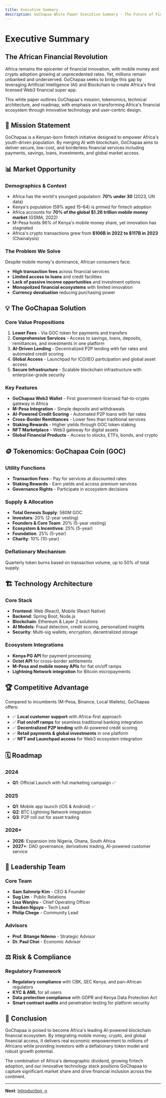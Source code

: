 ```yaml
---
title: Executive Summary
description: GoChapaa White Paper Executive Summary - The Future of Finance for Africa
---
```


# Executive Summary

## The African Financial Revolution

Africa remains the epicenter of financial innovation, with mobile money and crypto adoption growing at unprecedented rates. Yet, millions remain unbanked and underserved. GoChapaa seeks to bridge this gap by leveraging Artificial Intelligence (AI) and Blockchain to create Africa's first licensed Web3 financial super app.

This white paper outlines GoChapaa's mission, tokenomics, technical architecture, and roadmap, with emphasis on transforming Africa's financial ecosystem through innovative technology and user-centric design.

## 🎯 Mission Statement

GoChapaa is a Kenyan-born fintech initiative designed to empower Africa's youth-driven population. By merging AI with blockchain, GoChapaa aims to deliver secure, low-cost, and borderless financial services including payments, savings, loans, investments, and global market access.

## 📊 Market Opportunity

### Demographics & Context
- Africa has the world's youngest population: **70% under 30** (2023, UN data)
- Kenya's population (59% aged 15–64) is primed for fintech adoption
- Africa accounts for **70% of the global $1.26 trillion mobile money market** (GSMA, 2022)
- M-Pesa holds 96% of Kenya's mobile money share, yet innovation has stagnated
- Africa's crypto transactions grew from **$106B in 2022 to $117B in 2023** (Chainalysis)

### The Problem We Solve
Despite mobile money's dominance, African consumers face:
- **High transaction fees** across financial services
- **Limited access to loans** and credit facilities
- **Lack of passive income opportunities** and investment options
- **Monopolized financial ecosystems** with limited innovation
- **Currency devaluation** reducing purchasing power

## 💡 The GoChapaa Solution

### Core Value Propositions
1. **Lower Fees** - Via GOC token for payments and transfers
2. **Comprehensive Services** - Access to savings, loans, deposits, remittances, and investments in one platform
3. **AI-Driven Lending** - Decentralized P2P lending with fair rates and automated credit scoring
4. **Global Access** - Launchpad for ICO/IEO participation and global asset access
5. **Secure Infrastructure** - Scalable blockchain infrastructure with enterprise-grade security

### Key Features
- **GoChapaa Web3 Wallet** - First government-licensed fiat-to-crypto gateway in Africa
- **M-Pesa Integration** - Simple deposits and withdrawals
- **AI-Powered Credit Scoring** - Automated P2P loans with fair rates
- **Cross-Border Remittances** - Lower fees than traditional services
- **Staking Rewards** - Higher yields through GOC token staking
- **NFT Marketplace** - Web3 gateway for digital assets
- **Global Financial Products** - Access to stocks, ETFs, bonds, and crypto

## 🪙 Tokenomics: GoChapaa Coin (GOC)

### Utility Functions
- **Transaction Fees** - Pay for services at discounted rates
- **Staking Rewards** - Earn yields and access premium services
- **Governance Rights** - Participate in ecosystem decisions

### Supply & Allocation
- **Total Genesis Supply**: 580M GOC
- **Investors**: 20% (2-year vesting)
- **Founders & Core Team**: 20% (5-year vesting)
- **Ecosystem & Incentives**: 25% (5-year)
- **Foundation**: 25% (5-year)
- **Charity**: 10% (10-year)

### Deflationary Mechanism
Quarterly token burns based on transaction volume, up to 50% of total supply.

## 🏗️ Technology Architecture

### Core Stack
- **Frontend**: Web (React), Mobile (React Native)
- **Backend**: Spring Boot, Node.js
- **Blockchain**: Ethereum & Layer 2 solutions
- **AI Models**: Fraud detection, credit scoring, personalized insights
- **Security**: Multi-sig wallets, encryption, decentralized storage

### Ecosystem Integrations
- **Kenya PG API** for payment processing
- **Octet API** for cross-border settlements
- **M-Pesa and mobile money APIs** for fiat on/off ramps
- **Lightning Network integration** for Bitcoin micropayments

## 🏆 Competitive Advantage

Compared to incumbents (M-Pesa, Binance, Local Wallets), GoChapaa offers:
- ✅ **Local customer support** with Africa-first approach
- ✅ **Fiat on/off ramps** for seamless traditional banking integration
- ✅ **Decentralized P2P lending** with AI-powered credit scoring
- ✅ **Retail payments & global investments** in one platform
- ✅ **NFT and Launchpad access** for Web3 ecosystem integration

## 🗓️ Roadmap

### 2024
- **Q1**: Official Launch with full marketing campaign ✅

### 2025
- **Q1**: Mobile app launch (iOS & Android) ✅
- **Q2**: BTC Lightning Network integration
- **Q3**: P2P roll out for asset trading

### 2026+
- **2026**: Expansion into Nigeria, Ghana, South Africa
- **2027+**: DAO governance, derivatives trading, AI-powered customer service

## 👥 Leadership Team

### Core Team
- **Sam Sahmrip Kim** - CEO & Founder
- **Sug Lim** - Public Relations
- **Lisa Wanjiru** - Chief Operating Officer
- **Reuben Nguyo** - Tech Lead
- **Philip Chege** - Community Lead

### Advisors
- **Prof. Bitange Ndemo** - Strategic Advisor
- **Dr. Paul Choi** - Economic Advisor

## ⚖️ Risk & Compliance

### Regulatory Framework
- **Regulatory compliance** with CBK, SEC Kenya, and pan-African regulators
- **KYC & AML** for all users
- **Data protection compliance** with GDPR and Kenya Data Protection Act
- **Smart contract audits** and penetration testing for platform security

## 🎯 Conclusion

GoChapaa is poised to become Africa's leading AI-powered blockchain financial ecosystem. By integrating mobile money, crypto, and global financial access, it delivers real economic empowerment to millions of Africans while providing investors with a deflationary token model and robust growth potential.

The combination of Africa's demographic dividend, growing fintech adoption, and our innovative technology stack positions GoChapaa to capture significant market share and drive financial inclusion across the continent.

---

**Next**: [Introduction →](/whitepaper/introduction)
